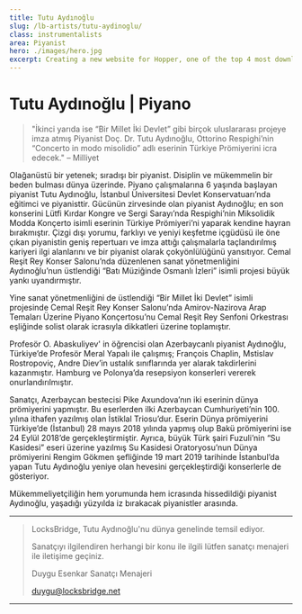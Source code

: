 ```yaml
---
title: Tutu Aydınoğlu
slug: /lb-artists/tutu-aydinoglu/
class: instrumentalists
area: Piyanist
hero: ./images/hero.jpg
excerpt: Creating a new website for Hopper, one of the top 4 most downloaded travel apps in the U.S, along with Uber, Lyft.
---
```

# Tutu Aydınoğlu | Piyano

>"İkinci yarıda ise “Bir Millet İki Devlet” gibi birçok uluslararası projeye imza atmış Piyanist Doç. Dr. Tutu Aydınoğlu, Ottorino Respighi’nin “Concerto in modo misolidio” adlı eserinin Türkiye Prömiyerini icra edecek." – Milliyet

Olağanüstü bir yetenek; sıradışı bir piyanist. Disiplin ve mükemmelin bir beden bulması dünya üzerinde. Piyano çalışmalarına 6 yaşında başlayan piyanist Tutu Aydınoğlu, İstanbul Üniversitesi Devlet Konservatuarı’nda eğitimci ve piyanisttir. Gücünün zirvesinde olan piyanist Aydınoğlu; en son konserini Lütfi Kırdar Kongre ve Sergi Sarayı’nda Respighi’nin Miksolidik Modda Konçerto isimli eserinin Türkiye Prömiyeri’ni yaparak kendine hayran bırakmıştır. Çizgi dışı yorumu, farklıyı ve yeniyi keşfetme içgüdüsü ile öne çıkan piyanistin geniş repertuarı ve imza attığı çalışmalarla taçlandırılmış kariyeri ilgi alanlarını ve bir piyanist olarak çokyönlülüğünü yansıtıyor. Cemal Reşit Rey Konser Salonu’nda düzenlenen sanat yönetmenliğini Aydınoğlu’nun üstlendiği “Batı Müziğinde Osmanlı İzleri” isimli projesi büyük yankı uyandırmıştır.

Yine sanat yönetmenliğini de üstlendiği  “Bir Millet İki Devlet” isimli projesinde Cemal Reşit Rey Konser Salonu’nda Amirov-Nazirova Arap Temaları Üzerine Piyano Konçertosu’nu Cemal Reşit Rey Senfoni Orkestrası eşliğinde solist olarak icrasıyla dikkatleri üzerine toplamıştır.

Profesör O. Abaskuliyev' in öğrencisi olan Azerbaycanlı piyanist Aydınoğlu, Türkiye’de Profesör Meral Yapalı ile çalışmış; François Chaplin, Mstislav Rostropoviç, Andre Diev’in ustalık sınıflarında yer alarak takdirlerini kazanmıştır. Hamburg ve Polonya’da resepsiyon konserleri vererek onurlandırılmıştır.

Sanatçı, Azerbaycan bestecisi Pike Axundova’nın iki eserinin dünya prömiyerini yapmıştır. Bu eserlerden ilki Azerbaycan Cumhuriyeti’nin 100. yılına ithafen yazılmış olan İstiklal Triosu’dur. Eserin Dünya prömiyerini Türkiye’de (İstanbul) 28 mayıs 2018 yılında yapmış olup Bakü prömiyerini ise 24 Eylül 2018’de gerçekleştirmiştir. Ayrıca, büyük Türk şairi Fuzuli’nin “Su Kasidesi” eseri üzerine yazılmış Su Kasidesi Oratoryosu’nun Dünya prömiyerini Rengim Gökmen şefliğinde 19 mart 2019 tarihinde İstanbul’da yapan Tutu Aydınoğlu yeniye olan hevesini gerçekleştirdiği konserlerle de gösteriyor.

Mükemmeliyetçiliğin hem yorumunda hem icrasında hissedildiği piyanist Aydınoğlu, yaşadığı yüzyılda iz bırakacak piyanistler arasında.

- - -

>LocksBridge, Tutu Aydınoğlu'nu dünya genelinde temsil ediyor.
>
>Sanatçıyı ilgilendiren herhangi bir konu ile ilgili lütfen sanatçı menajeri ile iletişime geçiniz.
>
>Duygu Esenkar
>Sanatçı Menajeri
>
>[duygu@locksbridge.net](mailto:duygu@locksbridge.net)

- - -